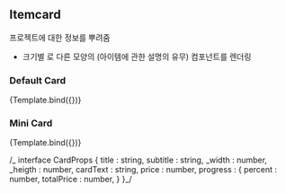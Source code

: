 
<Meta title="ItemCard" component={ItemCard} />


## Itemcard

프로젝트에 대한 정보를 뿌려줌

- 크기별
  로 다른 모양의 (아이템에 관한 설명의 유무) 컴포넌트를 렌더링

### Default Card

<Canvas>
  <Story
    name="Default"
    args={{
      mode: "Default",
      _title: "Card title",
      _subtitle: "Card subtitle",
      _cardText: "Some quick example text to build on the card title and make up the bulk of the card's content.",
      price: 1000,
      progress: {
        percent: 50,
        totalPrice: 100000,
      },
    }}
  >
    {Template.bind({})}
  </Story>
</Canvas>

### Mini Card

<Canvas>
  <Story
    name="Mini"
    args={{
      mode: "Mini",
      _title: "Card title",
      _subtitle: "Card subtitle",
      _cardText: "Some quick example text to build on the card title and make up the bulk of the card's content.",
      price: 1000,
      progress: {
        percent: 50,
        totalPrice: 100000,
      },
    }}
  >
    {Template.bind({})}
  </Story>
</Canvas>

/_
interface CardProps {
title : string,
subtitle : string,
\_width : number,
\_heigth : number,
cardText : string,
price : number,
progress : {
percent : number,
totalPrice : number,
}
}_/
